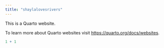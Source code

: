 ```yaml
---
title: "shaylalovesrivers"
---
```


This is a Quarto website.

To learn more about Quarto websites visit <https://quarto.org/docs/websites>.

```r
1 + 1
```
